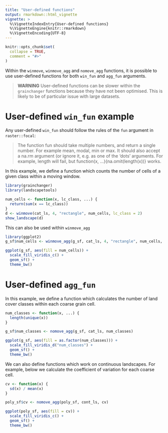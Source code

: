 ---
title: "User-defined functions"
output: rmarkdown::html_vignette
vignette: >
  %\VignetteIndexEntry{User-defined functions}
  %\VignetteEngine{knitr::rmarkdown}
  %\VignetteEncoding{UTF-8}
---

```{r, include = FALSE}
knitr::opts_chunk$set(
  collapse = TRUE,
  comment = "#>"
)
```

Within the `winmove`, `winmove_agg` and `nomove_agg` functions, it is possible to use user-defined functions for both `win_fun` and `agg_fun` arguments. 

> **WARNING** User-defined functions can be slower within the `grainchanger` functions because they have not been optimised. This is likely to be of particular issue with large datasets.

# User-defined `win_fun` example

Any user-defined `win_fun` should follow the rules of the `fun` argument in `raster::focal`:

> The function fun should take multiple numbers, and return a single number. For example mean, modal, min or max. It should also accept a na.rm argument (or ignore it, e.g. as one of the 'dots' arguments. For example, length will fail, but function(x, ...){na.omit(length(x))} works.

In this example, we define a function which counts the number of cells of a given class within a moving window. 

```{r}
library(grainchanger)
library(landscapetools)

num_cells <- function(x, lc_class, ...) {
  return(sum(x == lc_class))
}
d <- winmove(cat_ls, 4, "rectangle", num_cells, lc_class = 2)
show_landscape(d) 
```

This can also be used within `winmove_agg`

```{r}
library(ggplot2)
g_sf$num_cells <- winmove_agg(g_sf, cat_ls, 4, "rectangle", num_cells, lc_class = 2)

ggplot(g_sf, aes(fill = num_cells)) + 
  scale_fill_viridis_c() + 
  geom_sf() + 
  theme_bw()
```

# User-defined `agg_fun`

In this example, we define a function which calculates the number of land cover classes within each coarse grain cell. 

```{r}
num_classes <- function(x, ...) {
  length(unique(x))
}

g_sf$num_classes <- nomove_agg(g_sf, cat_ls, num_classes)

ggplot(g_sf, aes(fill = as.factor(num_classes))) +
  scale_fill_viridis_d("num_classes") + 
  geom_sf() + 
  theme_bw()
```

We can also define functions which work on continuous landscapes. For example, below we calculate the coefficient of variation for each coarse cell. 

```{r}
cv <- function(x) {
  sd(x) / mean(x)
}

poly_sf$cv <- nomove_agg(poly_sf, cont_ls, cv)

ggplot(poly_sf, aes(fill = cv)) +
  scale_fill_viridis_c() + 
  geom_sf() + 
  theme_bw()
```


